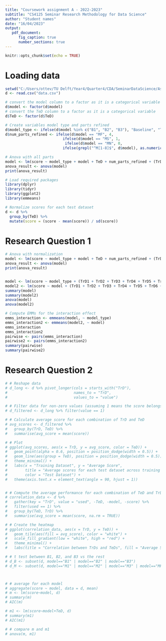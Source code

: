 ```yaml
---
title: "Coursework assignment A - 2022-2023"
subtitle: "CS4125 Seminar Research Methodology for Data Science"
author: "Student names"
date: "16/04/2023"
output:
   pdf_document:
      fig_caption: true
      number_sections: true 
---
```


```r
knitr::opts_chunk$set(echo = TRUE)
```


\tableofcontents

# Loading data
```r
setwd("C:/Users/ottev/TU Delft/Year4/Quarter4/CDA/SeminarDataScience/Assignment_2")
d <- read.csv("data.csv")
```


```r
# convert the model column to a factor as it is a categorical variable
d$model <- factor(d$model)
# convert the TeD column to a factor as it is a categorical variable
d$TeD <- factor(d$TeD)
```


```r
# Create variables model type and parts refined
d$model_type <- ifelse(d$model %in% c("B1", "B2", "B3"), "Baseline", "Transfer_Learning")
d$num_parts_refined <- ifelse(d$model == "MF", 4,
                          ifelse(d$model == "MS", 1,
                           ifelse(d$model == "MN", 0,
                          ifelse(grepl("^M[1-8]$", d$model), as.numeric(substr(d$model, 2, 2)), 0))))
```

```r
# Anova with all parts
model <- lm(score ~ model_type + model + TeD + num_parts_refined + (TrD1 + TrD2 + TrD3 + TrD4 + TrD5 + TrD6 + TrD7 + TrD8) + Sum , data = d)
anova_result <- anova(model)
print(anova_result)
```

```r
# Load required packages
library(dplyr)
library(tidyr)
library(ggplot2)
library(emmeans)
```
```r
# Normalize scores for each test dataset
d <- d %>%
  group_by(TeD) %>%
  mutate(score = (score - mean(score)) / sd(score))
```
# Research Question 1
```r
# Anova with normalization
model <- lm(score ~ model_type + model + TeD + num_parts_refined + (TrD1 + TrD2 + TrD3 + TrD4 + TrD5 + TrD6 + TrD7 + TrD8) + Sum , data = d)
anova_result <- anova(model)
print(anova_result)


model <- lm(score ~ model_type + (TrD1 + TrD2 + TrD3 + TrD4 + TrD5 + TrD6 + TrD7 + TrD8), data = d)
model2 <- lm(score ~ model + (TrD1 + TrD2 + TrD3 + TrD4 + TrD5 + TrD6 + TrD7 + TrD8), data = d)
summary(model)
summary(model2)
anova(model)
anova(model2)

# Compute EMMs for the interaction effect
emms_interaction <- emmeans(model, ~ model_type)
emms_interaction2 <- emmeans(model2, ~ model)
emms_interaction
emms_interaction2
pairwise <- pairs(emms_interaction)
pairwise2 <- pairs(emms_interaction2)
summary(pairwise)
summary(pairwise2)
```
# Research Question 2
```r
# # Reshape data
# d_long <- d %>% pivot_longer(cols = starts_with("TrD"),
#                              names_to = "TrD",
#                              values_to = "value")

# # Filter data for non-zero values (assuming 1 means the score belongs to that training dataset)
# d_filtered <- d_long %>% filter(value == 1)

# # Calculate average score for each combination of TrD and TeD
# avg_scores <- d_filtered %>%
#   group_by(TrD, TeD) %>%
#   summarise(avg_score = mean(score))

# # Plot
# ggplot(avg_scores, aes(x = TrD, y = avg_score, color = TeD)) +
#   geom_point(alpha = 0.6, position = position_dodge(width = 0.5)) +
#   geom_line(aes(group = TeD), position = position_dodge(width = 0.5)) +
#   theme_minimal() +
#   labs(x = "Training Dataset", y = "Average Score",
#        title = "Average scores for each test dataset across training datasets",
#        color = "Test Dataset") +
#   theme(axis.text.x = element_text(angle = 90, hjust = 1))


# # Compute the average performance for each combination of TeD and TrD
# correlation_data <- d %>%
#   gather(key = "TrD", value = "used", -TeD, -model, -score) %>%
#   filter(used == 1) %>%
#   group_by(TeD, TrD) %>%
#   summarise(avg_score = mean(score, na.rm = TRUE))

# # Create the heatmap
# ggplot(correlation_data, aes(x = TrD, y = TeD)) +
#   geom_tile(aes(fill = avg_score), color = "white") +
#   scale_fill_gradient(low = "white", high = "red") +
#   theme_minimal() +
#   labs(title = "Correlation between TrDs and TeDs", fill = "Average Score")

# # t test between B1, B2, and B3 vs the rest
# d_B <- subset(d, model=="B1" | model=="B2" | model=="B3")
# d_M <- subset(d, model=="M1" | model=="M2" | model=="M3" | model=="MF" | model=="MN" | model=="MS")



# # average for each model
# aggregate(score ~ model, data = d, mean)
# m <- lm(score~model, d)
# summary(m)
# AIC(m)

# m1 <- lm(score~model+TeD, d)
# summary(m1)
# AIC(m1)

# # compare m and m1
# anova(m, m1)
```

